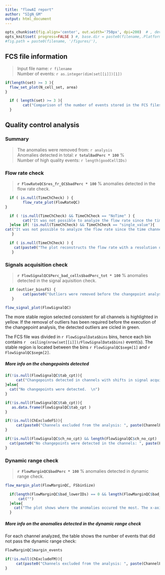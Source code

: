 ```yaml
---
title: "flowAI report"
author: "SIgN_GM"
output: html_document
---
```



```r
opts_chunk$set(fig.align='center', out.width='750px', dpi=200)  # , dev = c('png', 'pdf')
opts_knit$set( progress=FALSE ) #, base.dir = paste0(filename,.Platform$file.sep))
#fig.path = paste0(filename, '/figures/'),
```

## FCS file information

> Input file name: `r filename`    
> Number of events: `r as.integer(dim(set[[i]])[1])`

```r
if(length(set) >= 3 ){
  flow_set_plot(N_cell_set, area)
}
```

```r
  if ( length(set) >= 3 ){   
        cat("Comparison of the number of events stored in the FCS files of the entire dataset. In blue is highlighted the FCS file whose quality control analysis is described in this report. \n")
  }
```

## Quality control analysis 

### Summary

> The anomalies were removed from:  `r analysis`  
> Anomalies detected in total: **`r totalBadPerc * 100`** %  
> Number of high quality events: `r length(goodCellIDs)`  


### Flow rate check

> **`r FlowRateQC$res_fr_QC$badPerc * 100`** % anomalies detected in the flow rate check.

```r
  if ( is.null(TimeChCheck) ) {   
        flow_rate_plot(FlowRateQC) 
} 
```

```r
  if ( !is.null(TimeChCheck) && TimeChCheck == "NoTime" ) {   
        cat("It was not possible to analyze the flow rate since the time channel is missing. \n")
  }else if( !is.null(TimeChCheck) && TimeChCheck == "single_value"){
cat("It was not possible to analyze the flow rate since the time channel contains a single value. \n")
   }
```

```r
  if ( is.null(TimeChCheck) ) {   
    cat(paste0("The plot reconstructs the flow rate with a resolution of 1/", 1/second_fractionFR, " of a second. Anomalies in the flow rate are identified with an algorithm based on the generalied ESD outlier detection method. The anomalies are circled in green. \n"))
   }
```

### Signals acquisition check

> **`r FlowSignalQC$Perc_bad_cells$badPerc_tot * 100`** % anomalies detected in the signal aquisition check. 

```r
  if (outlier_binsFS) { 
        cat(paste0("Outliers were removed before the changepoint analysis.", FlowSignalQC$Perc_bad_cells$badPerc_out * 100, "% of anomalies were detected as outliers and ", FlowSignalQC$Perc_bad_cells$badPerc_cp *100, " of anomalies were detected in the changepoint analysis. \n"))
   }
```


```r
flow_signal_plot(FlowSignalQC)
```

The more stable region selected consistent for all channels is highlighted in yellow. If the removal of outliers has been required before the execution of the changepoint analysis, the detected outliers are cicled in green.

The FCS file was divided in `r FlowSignalData$bins` bins, hence each bin contains `r  ceiling(nrow(set[[i]])/FlowSignalData$bins)` event(s). The stable region is located between the bins `r FlowSignalQC$segm[1]` and `r FlowSignalQC$segm[2]`.

##### More info on the changepoints detected

```r
if(!is.null(FlowSignalQC$tab_cpt)){
     cat("Changepoints detected in channels with shifts in signal acquisition:  \n")
}else{
  cat("No changepoints were detected.  \n")
}
```

```r
if(!is.null(FlowSignalQC$tab_cpt)){
   as.data.frame(FlowSignalQC$tab_cpt )
}
```

```r
if(!is.null(ChExcludeFS)){
     cat(paste0("Channels excluded from the analysis: ", paste(ChannelExcludedFS, collapse = ", "), ". \n \n"))
}

if(!is.null(FlowSignalQC$ch_no_cpt) && length(FlowSignalQC$ch_no_cpt) != 0 ){
  cat(paste0("No changepoints were detected in the channels: ", paste(FlowSignalQC$ch_no_cpt, collapse = ", "), ". \n"))
}
```


### Dynamic range check

> **`r FlowMarginQC$badPerc * 100`** % anomalies detected in dynamic range check.  

```r
flow_margin_plot(FlowMarginQC, FSbinSize)
```

```r
  if(length(FlowMarginQC$bad_lowerIDs) == 0 && length(FlowMarginQC$bad_upperIDs) == 0){
      cat("")
  }else{
    cat("The plot shows where the anomalies occured the most. The x-axis scale is complementary to the one of the signal acquisition plot. \n")
  }
```


##### More info on the anomalies detected in the dynamic range check

For each channel analyzed, the table shows the number of events that did not pass the dynamic range check:

```r
FlowMarginQC$margin_events
```

```r
if(!is.null(ChExcludeFM)){
     cat(paste0("Channels excluded from the analysis: ", paste(ChannelExcludedFM, collapse = ", "), ". \n \n"))
}
```
